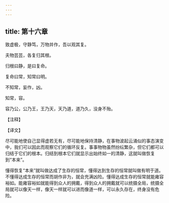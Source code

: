```yaml
---
---
---
```

title: 第十六章
---

致虚极，守静笃，万物并作，吾以观其复。

夫物芸芸，各复归其根。

归根曰静，是曰复命。

复命曰常，知常曰明。

不知常，妄作，凶。

知常，容。

容乃公，公乃王，王乃天，天乃道，道乃久，没身不殆。

【注释】

【译文】

尽可能地使自己显得虚若无有，尽可能地保持清静，在事物波起云涌似的事态演变中，我们可以因此而观察它们的循环反复。事事物物虽然纷纭繁杂，但它们都可以归结于它们的根本。归结到根本它们就显示出始终如一的清静，这就叫做恢复到“本来”。

懂得恢复“本来”就叫做达成了生存的恒常，懂得达到生存的恒常就叫做有明于道。不懂得达成生存的恒常而胡作非为，就会充满凶险。懂得达成生存的恒常就能雍容裕如。能雍容裕如就能得到众人的拥戴，得到众人的拥戴就可以统摄全局，统摄全局就可以像天一样，像天一样就可以进而像道一样，可以永久存在，终身没有危险。